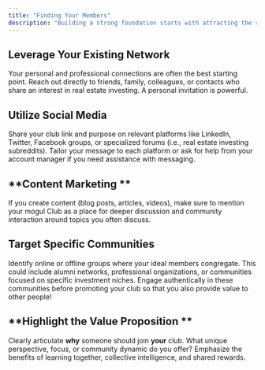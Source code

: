 ```yaml
---
title: "Finding Your Members"
description: "Building a strong foundation starts with attracting the right members who align with your club’s focus and goals."
---
```


## **Leverage Your Existing Network**

Your personal and professional connections are often the best starting point. Reach out directly to friends, family, colleagues, or contacts who share an interest in real estate investing. A personal invitation is powerful.

## **Utilize Social Media**

Share your club link and purpose on relevant platforms like LinkedIn, Twitter, Facebook groups, or specialized forums (i.e., real estate investing subreddits). Tailor your message to each platform or ask for help from your account manager if you need assistance with messaging.

## **Content Marketing **

If you create content (blog posts, articles, videos), make sure to mention your mogul Club as a place for deeper discussion and community interaction around topics you often discuss.

## **Target Specific Communities**

Identify online or offline groups where your ideal members congregate. This could include alumni networks, professional organizations, or communities focused on specific investment niches. Engage authentically in these communities before promoting your club so that you also provide value to other people\!

## **Highlight the Value Proposition **

Clearly articulate **why** someone should join **your** club. What unique perspective, focus, or community dynamic do you offer? Emphasize the benefits of learning together, collective intelligence, and shared rewards.